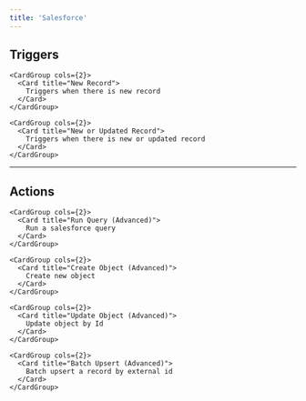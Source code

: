 ```yaml
---
title: 'Salesforce'
---
```


## Triggers


    <CardGroup cols={2}>
      <Card title="New Record">
        Triggers when there is new record
      </Card>
    </CardGroup>
  
    <CardGroup cols={2}>
      <Card title="New or Updated Record">
        Triggers when there is new or updated record
      </Card>
    </CardGroup>
  

---

## Actions


    <CardGroup cols={2}>
      <Card title="Run Query (Advanced)">
        Run a salesforce query
      </Card>
    </CardGroup>
  
    <CardGroup cols={2}>
      <Card title="Create Object (Advanced)">
        Create new object
      </Card>
    </CardGroup>
  
    <CardGroup cols={2}>
      <Card title="Update Object (Advanced)">
        Update object by Id
      </Card>
    </CardGroup>
  
    <CardGroup cols={2}>
      <Card title="Batch Upsert (Advanced)">
        Batch upsert a record by external id
      </Card>
    </CardGroup>
  

